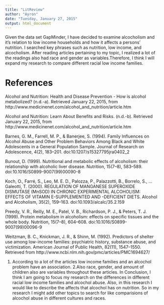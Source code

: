 ```yaml
---
title: "LitReview"
author: "Ayron"
date: "Tuesday, January 27, 2015"
output: html_document
---
```


 Given the data set GapMinder, I have decided to examine alcocholism and it's relation to low income households and how it affects a persons' nutrition. I searched key phrases such as nutrition, low income, and alcocholism. After reading articles pertaining to my topic, I realized a lot of the readings also had race and gender as variables.Therefore, I think I will expand my research to compare different racial low income families.
 
# References

Alcohol and Nutrition: Health and Disease Prevention - How is alcohol metabolized? (n.d.-a). Retrieved January 22, 2015, from http://www.medicinenet.com/alcohol_and_nutrition/article.htm

Alcohol and Nutrition: Learn About Benefits and Risks. (n.d.-b). Retrieved January 22, 2015, from http://www.medicinenet.com/alcohol_and_nutrition/article.htm

Barnes, G. M., Farrell, M. P., & Banerjee, S. (1994). Family Influences on Alcohol Abuse and Other Problem Behaviors Among Black and White Adolescents in a General Population Sample. Journal of Research on Adolescence, 4(2), 183–201. doi:10.1207/s15327795jra0402_2

Bunout, D. (1999). Nutritional and metabolic effects of alcoholism: their relationship with alcoholic liver disease. Nutrition, 15(7–8), 583–589. doi:10.1016/S0899-9007(99)00090-8

Koch, O., Farré, S., Leo, M. E. D., Palozza, P., Palazzotti, B., Borrelo, S., … Galeotti, T. (2000). REGULATION OF MANGANESE SUPEROXIDE DISMUTASE (MnSOD) IN CHRONIC EXPERIMENTAL ALCOHOLISM: EFFECTS OF VITAMIN E-SUPPLEMENTED AND -DEFICIENT DIETS. Alcohol and Alcoholism, 35(2), 159–163. doi:10.1093/alcalc/35.2.159

Preedy, V. R., Reilly, M. E., Patel, V. B., Richardson, P. J., & Peters, T. J. (1999). Protein metabolism in alcoholism: effects on specific tissues and the whole body. Nutrition, 15(7–8), 604–608. doi:10.1016/S0899-9007(99)00096-9

Weitzman, B. C., Knickman, J. R., & Shinn, M. (1992). Predictors of shelter use among low-income families: psychiatric history, substance abuse, and victimization. American Journal of Public Health, 82(11), 1547–1550. Retrieved from http://www.ncbi.nlm.nih.gov/pmc/articles/PMC1694627/

1. According to a lot of the articles low income families and an alcochol problem have an association. 
2.Also race, gender, and amount of children also are variables throughout these articles. 
In Conclusion, I think I am going to focus my research on the differences in different racial low income families and alcochol abuse. Also, in this research I would like to describe the affects that alcochol has on nutrition. So in my research I might add other topics to search for like comparisions of alcochol abuse in different cultures and races. 

